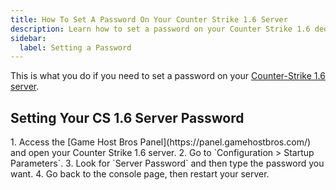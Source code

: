 ```yaml
---
title: How To Set A Password On Your Counter Strike 1.6 Server
description: Learn how to set a password on your Counter Strike 1.6 dedicated server.
sidebar:
  label: Setting a Password
---
```


This is what you do if you need to set a password on your [Counter-Strike 1.6 server](https://www.gamehostbros.com/counter-strike-1-6-server-hosting/).

## Setting Your CS 1.6 Server Password

<Steps>
1. Access the [Game Host Bros Panel](https://panel.gamehostbros.com/) and open your Counter Strike 1.6 server.
2. Go to `Configuration > Startup Parameters`.
3. Look for `Server Password` and then type the password you want.
4. Go back to the console page, then restart your server.
</Steps>